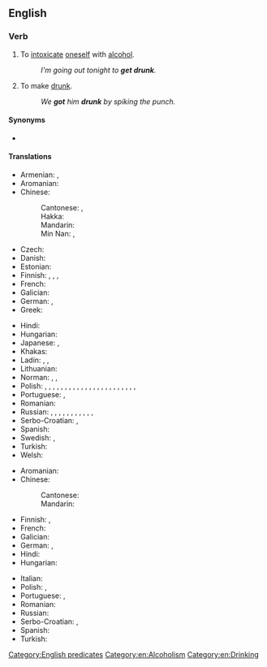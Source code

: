==English==

===Verb===
{{en-verb|gets drunk|getting drunk|got drunk|gotten drunk}}

# {{lb|en|intransitive}} To [[intoxicate]] [[oneself]] with [[alcohol]].
#: ''I'm going out tonight to '''get drunk'''.''
# {{lb|en|transitive}} To make [[drunk]].
#: ''We '''got''' him '''drunk''' by spiking the punch.''

====Synonyms====
* {{l|en|bedrink}} {{qual|archaic}}

====Translations====
{{trans-top|to intoxicate oneself with alcohol}}
* Armenian: {{t+|hy|հարբել}}, {{t|hy|արբենալ}}
* Aromanian: {{t|rup|mbet|alt=mi-mbet}}
* Chinese:
*: Cantonese: {{t|yue|飲醉|sc=Hani}}, {{t|yue|饮醉|tr=jam2 zeoi3|sc=Hani}}
*: Hakka: {{t|hak|食酒醉|tr=sṳ̍t-chiú-chui|sc=Hani}}
*: Mandarin: {{t+|cmn|喝醉|tr=hēzuì|sc=Hani}}
*: Min Nan: {{t|nan|燒酒醉|sc=Hani}}, {{t|nan|烧酒醉|tr=sio-chiú-chùi|sc=Hani}}
* Czech: {{t|cs|opít|alt=opít se}}
* Danish: {{t|da|blive fuld}}
* Estonian: {{t+|et|purju jääma}}
* Finnish: {{t+|fi|juopua}}, {{t+|fi|humaltua}}, {{t|fi|tulla juovuksiin}}, {{t|fi|tulla humalaan}}
* French: {{t+|fr|souler|alt=se souler}}
* Galician: {{t|gl|emborracharse}}
* German: {{t+|de|betrinken|alt=sich betrinken}}, {{t+|de|saufen}}
* Greek: {{t+|el|μεθώ}}
{{trans-mid}}
* Hindi: {{t|hi|टल्ली होना}}
* Hungarian: {{t+|hu|berúg}}
* Japanese: {{t|ja|酔っ払う|tr=よっぱらう, yopparau|sc=Jpan}}, {{t+|ja|酔う|tr=よう, you|sc=Jpan}}
* Khakas: {{t|kjh|изірерге|sc=Cyrl}}
* Ladin: {{t|lld|fe na steca}}, {{t|lld|fe na ciòca}}, {{t|lld|fe na bëusa}}
* Lithuanian: {{t+|lt|nusigerti}}
* Norman: {{t|nrf|bouaissonner}}, {{t|nrf|prendre eune tchuite}}, {{t|nrf|soûler|alt=sé soûler}}
* Polish: {{t+|pl|upić się|pf}}, {{t|pl|spić się|pf}}, {{t|pl|schlać się|pf}} {{qualifier|pejorative}}, {{t|pl|urżnąć się|pf}} {{qualifier|colloquial or pejorative}}, {{t|pl|spoić się|pf}}, {{t|pl|zatankować}} {{qualifier|colloquial}}, {{t|pl|zalać pałę|pf}} {{qualifier|to fall asleep}}, {{t|pl|zapić się|pf}} {{qualifier|to fall asleep or to die because of get drunk or alcoholism}}, {{t+|pl|uwalić się|pf}} {{qualifier|rude}}, {{t|pl|narąbać się|pf}} {{qualifier|colloquial}}, {{t|pl|wstawić się|pf}} {{qualifier|to be drun but without falling asleep}}, {{t|pl|ubzdryngolić się|pf}} {{qualifier|rude}}, {{t|pl|dać sobie w żyłę|pf}} {{qualifier|colloquial}}, {{t+|pl|zalać się|pf}} {{qualifier|to get strongly drunk or fall asleep}}, {{t|pl|podpić sobie|pf}} {{qualifier|to get drunk a bit}}, {{t+|pl|napić się|pf}}, {{t|pl|dać sobie w gaz|pf}} {{qualifier|colloquial}}, {{t+|pl|napierdolić się|pf}} {{qualifier|vulgar}}, {{t+|pl|najebać się|pf}} {{qualifier|vulgar}}, {{t|pl|dać w palnik|pf}} {{qualifier|colloquial}}, {{t+|pl|zrobić się|pf}} {{qualifier|colloquial}}, {{t+|pl|nawalić się|pf}} {{qualifier|rude}}, {{t|pl|zachlać się|pf}} {{qualifier|to fall asleep or to die because of get drunk or alcoholism, pejorative}}, {{t|pl|dać sobie w kanę|pf}} {{qualifier|colloquial}}
* Portuguese: {{t|pt|[[ficar]] [[bêbado]]/[[bêbedo]]}}, {{t|pt|[[embebedar]]-[[se]]}}
* Romanian: {{t+|ro|îmbăta|alt=a se îmbăta}}
* Russian: {{t+|ru|напива́ться|impf}}, {{t+|ru|напи́ться|pf}}, {{t+|ru|упива́ться|impf}}, {{t+|ru|упи́ться|pf}} {{qualifier|badly}}, {{t+|ru|нажира́ться|impf}}, {{t+|ru|нажра́ться|pf}} {{qualifier|disparagingly, rude}}, {{t+|ru|нализа́ться|pf}} {{qualifier|disparagingly, rude}}, {{t+|ru|назюзю́каться|pf}} {{qualifier|colloquial}}, {{t+|ru|наклю́каться|pf}} {{qualifier|colloquial}}, {{t+|ru|надра́ться|pf}} {{qualifier|colloquial}}, {{t+|ru|наре́заться|pf}} {{qualifier|colloquial}}, {{t+|ru|насоса́ться|pf}} {{qualifier|colloquial}}
* Serbo-Croatian: {{t+|sh|napiti|alt=nàpiti se}}, {{t+|sh|opiti|alt=òpiti se}}
* Spanish: {{t+|es|emborracharse}}
* Swedish: {{t|sv|bli berusad}}, {{t|sv|bli full}}
* Turkish: {{t+|tr|sarhoş olmak}}
* Welsh: {{t+|cy|meddwi}}
{{trans-bottom}}

{{trans-top|transitive; to make drunk}}
* Aromanian: {{t|rup|mbet}}
* Chinese:
*: Cantonese: {{t|yue|灌醉|tr=gun3 zeoi3|sc=Hani}}
*: Mandarin: {{t+|cmn|灌醉|tr=guànzuì|sc=Hani}}
* Finnish: {{t+|fi|juottaa}}, {{t+|fi|juovuttaa}}
* French: {{t+|fr|souler}}
* Galician: {{t+|gl|emborrachar}}
* German: {{t+|de|betrunken}} {{t+|de|machen}}, {{t+|de|abfüllen}}
* Hindi: {{t|hi|टल्ली करना}}
* Hungarian: {{t|hu|berúgat}}
{{trans-mid}}
* Italian: {{t+|it|ubriacarsi}}
* Polish: {{t+|pl|upić|pf}}, {{t|pl|spić|pf}} {{qualifier|to make strongly drunk or with falling asleep}}
* Portuguese: {{t|pt|[[deixar]] [[bêbado]]/[[bêbedo]]}}, {{t+|pt|embebedar}}
* Romanian: {{t+|ro|îmbăta}}
* Russian: {{t+|ru|напои́ть|pf}}
* Serbo-Croatian: {{t+|sh|nàpiti}}, {{t+|sh|òpiti}}
* Spanish: {{t+|es|emborrachar}}
* Turkish: {{t+|tr|sarhoş etmek}}
{{trans-bottom}}

[[Category:English predicates]]
[[Category:en:Alcoholism]]
[[Category:en:Drinking]]